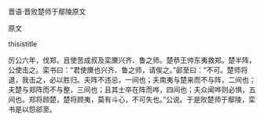 


晋语·晋败楚师于鄢陵原文

原文

thisistitle

厉公六年，伐郑，且使苦成叔及栾黡兴齐、鲁之师。楚恭王帅东夷救郑。楚半阵，公使击之。栾书曰：“君使黡也兴齐、鲁之师，请俟之。”郤至曰：“不可。楚师将退，我击之，必以胜归。夫阵不违忌，一间也；夫南夷与楚来而不与阵，二间也；夫楚与郑阵而不与整，三间也；且其士卒在阵而哗，四间也；夫众闻哗则必惧，五间也。郑将顾楚，楚将顾夷，莫有斗心，不可失也。”公说。于是败楚师于鄢陵，栾书是以怨郤至。

